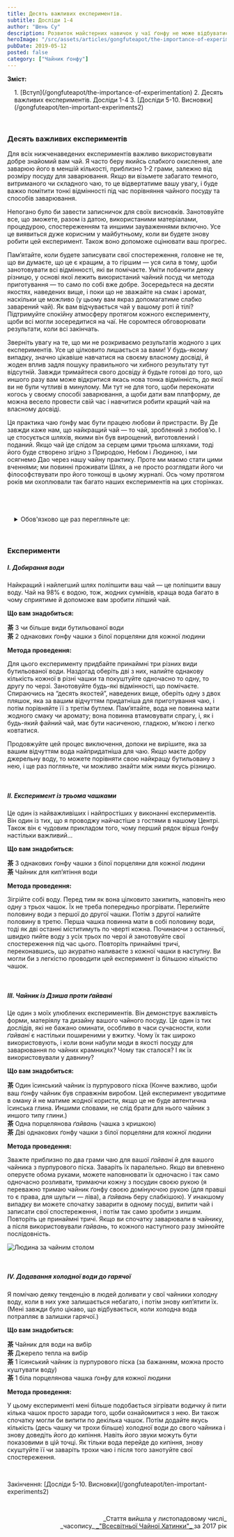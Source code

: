 ```yaml
---
title: Десять важливих експериментів.
subtitle: Досліди 1-4
author: "Шень Су"
description: Розвиток майстерних навичок у чаї ґонфу не може відбуватися без міцної експериментальної основи. Ви повинні навчитися відчувати різницю в чаї, чайному посуді та методах заварювання...
heroImage: "/src/assets/articles/gongfuteapot/the-importance-of-experimentation/importance1.jpg"
pubDate: 2019-05-12
posted: false
category: ["Чайник ґонфу"]
---
```



**Зміст:**
<section style="padding-left: 1rem;">
    1. [Вступ](/gongfuteapot/the-importance-of-experimentation)
    2. Десять важливих експериментів. Досліди 1-4
    3. [Досліди 5-10. Висновки](/gongfuteapot/ten-important-experiments2)
</section>
<p>&nbsp;</p>

### Десять важливих експериментів
Для всіх нижченаведених експериментів важливо використовувати добре знайомий вам чай. Я часто беру якийсь слабкого окислення, але заварюю його в меншій кількості, приблизно 1-2 грами, залежно від розміру посуду для заварювання. Якщо ви візьмете забагато темного, витриманого чи складного чаю, то це відвертатиме вашу увагу, і буде важко помітити тонкі відмінності під час порівняння чайного посуду та способів заварювання.

Непогано було би завести записничок для своїх висновків. Занотовуйте все, що зможете, разом із датою, використаними матеріалами, процедурою, спостереженням та иншими зауваженнями включно. Усе це виявиться дуже корисним у майбутньому, коли ви будете знову робити цей експеримент. Також воно допоможе оцінювати ваш прогрес.

Пам’ятайте, коли будете записувати свої спостереження, головне не те, що ви думаєте, що це є кращим, а то гіршим — уся сила в тому, щоби занотовувати всі відмінності, які ви помічаєте. Уміти побачити деяку різницю, у основі якої лежить використаний чайний посуд чи метода приготування — то само по собі вже добре. Зосередьтеся на десяти якостях, наведених вище, і поки що не зважайте на смак і аромат, наскільки це можливо (у цьому вам якраз допомагатиме слабко заварений чай). Як вам відчувається чай у вашому роті й тілі? Підтримуйте спокійну атмосферу протягом кожного експерименту, щоби всі могли зосередитися на чаї. Не соромтеся обговорювати результати, коли всі закінчать.

Зверніть увагу на те, що ми не розкриваємо результатів жодного з цих експериментів. Усе це цілковито лишається за вами! У будь-якому випадку, значно цікавіше навчатися на своєму власному досвіді, й жоден вплив задля пошуку правильного чи хибного результату тут відсутній. Завжди тримайтеся свого досвіду й будьте готові до того, що иншого разу вам може відкритися якась нова тонка відмінність, до якої ви не були чутливі в минулому. Ми тут не для того, щоби переконати когось у своєму способі заварювання, а щоби дати вам платформу, де можна весело провести свій час і навчитися робити кращий чай на власному досвіді.

Ця практика чаю ґонфу має бути працею любови й пристрасти. Ву Де завжди каже нам, що найкращий чай — то чай, зроблений з любов’ю. І це стосується шляхів, якими він був вирощений, виготовлений і поданий. Якщо чай іде слідом за серцем цими трьома шляхами, тоді його буде створено згідно з Природою, Небом і Людиною, і ми осягнемо Дао через нашу чайну практику. Проте ми маємо стати цими вченнями; ми повинні проживати Шлях, а не просто розглядати його чи філософствувати про його тонкощі в цьому журналі. Ось чому протягом років ми охоплювали так багато наших експериментів на цих сторінках.

<p>&nbsp;</p>
<details style="background-color: var(--button); white-space: normal; display: table; padding: 1.5rem 1rem 0 1rem;">
    <summary>Обов'язково ще раз перегляньте це:</summary>
    <p>&nbsp;</p>
    <h4 align="center">Десять якостей файного чаю</h4>

    Пам’ятайте, “ґонфу” означає “майстерність через самодисципліну”, і для того щоби опановувати ґонфу ча, нам спочатку треба визначити, що таке є “добра чашка чаю”. Якщо ви цього не зробите, то тоді немає до чого прагнути, і, відповідно, буде відсутня можливість самого розвитку. Якщо вона визначається просто, як вам заманеться, то не існує жодного способу покращити її — ви не можете вдосконалювати так, “як вам це подобається”. Визначений належним чином набір якостей дозволяє нам оцінювати наш чай, обговорювати його з иншими та навчатися через експериментування задля того, щоби розвиватися під керівництвом учителя.
    
    Звісна річ, слід також пам’ятати, що якість ця є довільною. Чай — це мистецтво, а не наука, і не існує такої речі, як суцільна об’єктивність. Наші спостереження завжди будуть до певної міри суб’єктивними. Із переліком якостей, наведених нижче, ми будемо намагатися привнести максимум об’єктивности й разом із тим усвідомлювати, що це, зрештою, має довільний характер. Із урахуванням вищенаведеного, а також заради експериментування і розвитку, ми використовуємо цей стандартний набір якостей, якими ми визначаємо наш чай ґонфу. Оскільки якості, що засновуються на висновках, на кшталт смаку й аромату, є доволі суб’єктивними, ми замість них перейшли на відчуття в ротовій порожнині. Консистенція напою разом із відчуттями від нього в роті нададуть нам значно більше можливостей задля узгодження.
    
    Отже, чудовий чай:
    
    **茶** _Одразу ж змочує ваше піднебіння_
    
    **茶** _Вкриває порожнину рота_
    
    **茶** _Гладкий, насичений, густий і структурно визначений_
    
    **茶** _Сам просувається вглиб_
    
    **茶** _Легко ковтається (сам спускається донизу)_
    
    **茶** _Огортає і пом’якшує горло_
    
    **茶** _Сприяє виділенню слини_
    
    **茶** _Має аромат, що піднімається носовою порожниною_
    
    **茶** _Має “хвейґань” (м’ятну холодинку в подиху, наче свіжість зимового дня)_
    
    **茶** _Має глибоку Ча Ці, що розслаблює (загальне відчуття легкости)_
    
    <img class="align-center" src={Image1.src} alt="Чайний стіл із посудом" />
</details>

<p>&nbsp;</p>
<h3 style="margin-bottom: 1.2rem;">Експерименти</h3>

##### I. Добирання води

Найкращий і найлегший шлях поліпшити ваш чай — це поліпшити вашу воду. Чай на 98% є водою, тож, жодних сумнівів, краща вода багато в чому сприятиме й допоможе вам зробити ліпший чай.

**Що вам знадобиться:**

**茶** 3 чи більше види бутильованої води<br />
**茶** 2 однакових ґонфу чашки з білої порцеляни для кожної людини

**Метода проведення:**

Для цього експерименту придбайте принаймні три різних види бутильованої води. Наздогад оберіть дві з них, налийте однакову кількість кожної в різні чашки та покуштуйте одночасно то одну, то другу по черзі. Занотовуйте будь-які відмінності, що помічаєте. Спираючись на “десять якостей”, наведених вище, оберіть одну з двох пляшок, яка за вашим відчуттям придатніша для приготування чаю, і потім порівняйте її з третім бутлем. Пам’ятайте, вода не повинна мати жодного смаку чи аромату; вона повинна втамовувати спрагу, і, як і будь-який файний чай, має бути насиченою, гладкою, м’якою і легко ковтатися.

Продовжуйте цей процес виключення, допоки не вирішите, яка за вашим відчуттям вода найпридатніша для чаю. Якщо маєте добру джерельну воду, то можете порівняти свою найкращу бутильовану з нею, і ще раз погляньте, чи можливо знайти між ними якусь різницю.

<p>&nbsp;</p>

##### II. Експеримент із трьома чашками

Це один із найважливіших і найпростіших у виконанні експериментів. Він один із тих, що я проводжу найчастіше з гостями в нашому Центрі. Також він є чудовим прикладом того, чому перший рядок вірша ґонфу настільки важливий...

**Що вам знадобиться:**

**茶** 3 однакових ґонфу чашки з білої порцеляни для кожної людини <br />
**茶** Чайник для кип’ятіння води

**Метода проведення:**

Зігрійте собі воду. Перед тим як вона цілковито закипить, наповніть нею одну з трьох чашок. Їх не треба попередньо прогрівати. Перелийте половину води з першої до другої чашки. Потім з другої налийте половину в третю. Перша чашка повинна мати в собі половину води, тоді як дві останні міститимуть по чверті кожна. Починаючи з останньої, швидко пийте воду з усіх трьох по черзі й занотовуйте свої спостереження під час цього. Повторіть принаймні тричі, переконавшись, що акуратно наливаєте з кожної чашки в наступну. Ви могли би з легкістю проводити цей експеримент із більшою кількістю чашок.

<p>&nbsp;</p>

##### III. Чайник із Дзиша проти ґайвані

Це один з моїх улюблених експериментів. Він демонструє важливість форми, матеріялу та дизайну вашого чайного посуду. Це один із тих дослідів, які не бажано оминати, особливо в часи сучасности, коли _ґайвані_ є настільки поширеними у вжитку. Чому їх так широко використовують, і коли вони набули моди в якості посуду для заварювання по чайних крамницях? Чому так сталося? І як їх використовували у давнину?

**Що вам знадобиться:**

**茶** Один їсинський чайник із пурпурового піска (Конче важливо, щоби ваш ґонфу чайник був справжнім виробом. Цей експеримент уводитиме в оману й не матиме жодної користи, якщо це не буде автентична їсинська глина. Иншими словами, не слід брати для нього чайник з иншого типу глини.) <br />
**茶** Одна порцелянова _ґайвань_ (чашка з кришкою)<br />
**茶** Дві однакових ґонфу чашки з білої порцеляни для кожної людини

**Метода проведення:**

Зважте приблизно по два грами чаю для вашої _ґайвані_ й для вашого чайника з пурпурового піска. Заваріть їх паралельно. Якщо ви впевнено оперуєте обома руками, можете наповнювати їх одночасно і так само одночасно розливати, тримаючи кожну з посудин своєю рукою (я переважно тримаю чайник ґонфу своєю домінуючою рукою (для правші то є права, для шульги — ліва), а _ґайвань_ беру слабкішою). У инакшому випадку ви можете спочатку заварити в одному посуді, випити чай і записати свої спостереження, і потім так само зробити з иншим. Повторіть це принаймні тричі. Якщо ви спочатку заварювали в чайнику, а після використовували _ґайвань_, то кожного наступного разу змінюйте послідовність.

<img class="align-center" src={Image2.src} alt="Людина за чайним столом" />

<p>&nbsp;</p>

##### IV. Додавання холодної води до гарячої

Я помічаю деяку тенденцію в людей доливати у свої чайники холодну воду, коли в них уже залишається небагато, і потім знову кип’ятити їх. (Мені завжди було цікаво, що відбувається, коли холодна вода потрапляє в залишки гарячої.)

**Що вам знадобиться:**

**茶** Чайник для води на вибір <br />
**茶** Джерело тепла на вибір <br />
**茶** 1 їсинський чайник із пурпурового піска (за бажанням, можна просто куштувати воду) <br />
**茶** 1 біла порцелянова чашка ґонфу для кожної людини

**Метода проведення:**

У цьому експерименті мені більше подобається зігрівати водичку й пити кілька чашок просто заради того, щоби ознайомитися з нею. Ви також спочатку могли би випити по декілька чашок. Потім додайте якусь кількість (десь чашку чи трохи більше) холодної води до свого чайника і знову доведіть його до кипіння. Навіть його звуки можуть бути показовими в цій точці. Як тільки вода перейде до кипіння, знову скуштуйте її чи заваріть трохи чаю і після того занотуйте свої спостереження.

<p>&nbsp;</p>
Закінчення: [Досліди 5-10. Висновки](/gongfuteapot/ten-important-experiments2)

<p>&nbsp;</p>
<p align="right" style="font-size: 0.9rem;">_Стаття вийшла у листопадовому числі_<br />_часопису_<a title="globalteahut.org" href="http://www.globalteahut.org/" target="blank" rel="noopener"> _"Всесвітньої Чайної Хатинки"_ </a>за 2017 рік</p>